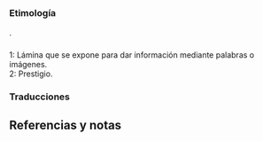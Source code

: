 {{desambiguación|cártel}}

== {{lengua|es}} ==
{{pron-graf}}

=== Etimología ===
{{etimología|oc|cartel}}.

=== {{sustantivo masculino|es}} ===
{{inflect.es.sust.reg-cons}}

;1: Lámina que se expone para dar información mediante palabras o imágenes.
;2: Prestigio.

{{clear}}

=== Traducciones ===
{{trad-arriba}}
{{t+|eo|1|afiŝo}}
{{trad-centro}}
{{t+|sv|1|affisch|c|,|1|skylt |c}}
{{trad-abajo}}

== Referencias y notas ==
<references />
